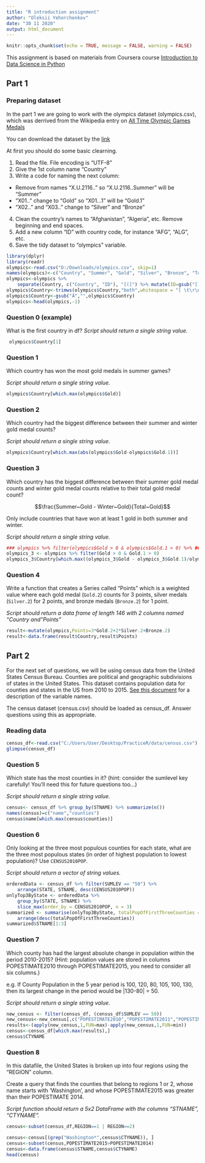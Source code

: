 ```yaml
---
title: "R introduction assignment"
author: "Oleksii Yehorchenkov"
date: "30 11 2020"
output: html_document
---
```


```r
knitr::opts_chunk$set(echo = TRUE, message = FALSE, warning = FALSE)
```

This assignment is based on materials from Coursera course [Introduction to Data Science in Python](https://www.coursera.org/learn/python-data-analysis/home/welcome)

## Part 1
### Preparing dataset

In the part 1 we are going to work with the olympics dataset (olympics.csv), which was derrived from the Wikipedia entry on [All Time Olympic Games Medals](https://en.wikipedia.org/wiki/All-time_Olympic_Games_medal_table)

You can download the dataset by the [link](https://www.dropbox.com/s/9oayr45v7nj30nv/olympics.csv?dl=0)

At first you should do some basic clearning.

1. Read the file. File encoding is "UTF-8"
2. Give the 1st column name "Country"
3. Write a code for naming the next column:
- Remove from names "X.U.2116.." so "X.U.2116..Summer" will be "Summer"
- "X01.." change to "Gold" so "X01...1" will be "Gold.1"
- "X02.." and "X03.." change to "Silver" and "Bronze"
4. Clean the country's names to "Afghanistan", "Algeria", etc. Remove beginning and end spaces.
5. Add a new column "ID" with country code, for instance "AFG", "ALG", etc.
6. Save the tidy dataset to "olympics" variable.


```r
library(dplyr)
library(readr)
olympics<-read.csv("D:/Downloads/olympics.csv", skip=1)
names(olympics)<-c("Country", "Summer", "Gold", "Silver", "Bronze", "Total", "Winter", "Gold.1", "Silver.1", "Bronze.1", "Total.1", "Games", "Gold.2", "Silver.2", "Bronze.2", "Combined.total")
olympics<-olympics %>%
    separate(Country, c("Country", "ID"), "[(]") %>% mutate(ID=gsub("[)]","",ID))
olympics$Country<-trimws(olympics$Country,"both",whitespace = "[ \t\r\n]")
olympics$Country<-gsub("Â","",olympics$Country)
olympics<-head(olympics,-1)
```

### Question 0 (example)

What is the first country in df?
*Script should return a single string value.*

```r
 olympics$Country[1]
```

### Question 1

Which country has won the most gold medals in summer games?

*Script should return a single string value.*

```r
olympics$Country[which.max(olympics$Gold)]
```

### Question 2

Which country had the biggest difference between their summer and winter gold medal counts?

*Script should return a single string value.*

```r
olympics$Country[which.max(abs(olympics$Gold-olympics$Gold.1))]
```

### Question 3

Which country has the biggest difference between their summer gold medal counts and winter gold medal counts relative to their total gold medal count? 

$$\frac{Summer~Gold - Winter~Gold}{Total~Gold}$$

Only include countries that have won at least 1 gold in both summer and winter.

*Script should return a single string value.*

```r
### olympics %>% filter(olympics$Gold > 0 & olympics$Gold.1 > 0) %>% ### olympics$Country[which.max(abs(olympics$Gold-olympics$Gold.1)/(olympics$Gold.2))]
olympics_3 <- olympics %>% filter(Gold > 0 & Gold.1 > 0)
olympics_3$Country[which.max((olympics_3$Gold - olympics_3$Gold.1)/olympics_3$Gold.2)]
```

### Question 4

Write a function that creates a Series called "Points" which is a weighted value where each gold medal (`Gold.2`) counts for 3 points, silver medals (`Silver.2`) for 2 points, and bronze medals (`Bronze.2`) for 1 point.

*Script should return a data frame of length 146 with 2 columns named "Country and "Points"*

```r
result<-mutate(olympics,Points=3*Gold.2+2*Silver.2+Bronze.2)
result<-data.frame(result$Country,result$Points)
```

## Part 2

For the next set of questions, we will be using census data from the United States Census Bureau. Counties are political and geographic subdivisions of states in the United States. This dataset contains population data for counties and states in the US from 2010 to 2015. [See this document](https://www.dropbox.com/s/a0c2fdkaxokk2ys/CO-EST2015-alldata.pdf?dl=0) for a description of the variable names.

The census dataset (census.csv) should be loaded as census_df. Answer questions using this as appropriate.

### Reading data
```r
census_df<-read.csv("C:/Users/User/Desktop/PracticeR/data/census.csv")
glimpse(census_df)
```


### Question 5
Which state has the most counties in it? (hint: consider the sumlevel key carefully! You'll need this for future questions too...)

*Script should return a single string value.*

```r
census<- census_df %>% group_by(STNAME) %>% summarize(n())
names(census)=c("name","counties")
census$name[which.max(census$counties)]

```

### Question 6
Only looking at the three most populous counties for each state, what are the three most populous states (in order of highest population to lowest population)? Use `CENSUS2010POP`.

*Script should return a vector of string values.*

```r
orderedData <- census_df %>% filter(SUMLEV == "50") %>%
    arrange(STATE, STNAME, desc(CENSUS2010POP))
onlyTop3ByState <- orderedData %>%
    group_by(STATE, STNAME) %>%
    slice_max(order_by = CENSUS2010POP, n = 3)
summarized <- summarise(onlyTop3ByState, totalPopOfFirstThreeCounties = sum(CENSUS2010POP)) %>%
    arrange(desc(totalPopOfFirstThreeCounties))
summarized$STNAME[1:3]
```

### Question 7

Which county has had the largest absolute change in population within the period 2010-2015? (Hint: population values are stored in columns POPESTIMATE2010 through POPESTIMATE2015, you need to consider all six columns.)

e.g. If County Population in the 5 year period is 100, 120, 80, 105, 100, 130, then its largest change in the period would be |130-80| = 50.

*Script should return a single string value.*

```r
new_census <- filter(census_df, (census_df$SUMLEV == 50))
new_census<-new_census[,c("POPESTIMATE2010","POPESTIMATE2011","POPESTIMATE2012","POPESTIMATE2013","POPESTIMATE2014","POPESTIMATE2015")]
results<-(apply(new_census,1,FUN=max)-apply(new_census,1,FUN=min))
census<-census_df[which.max(results),]
census$CTYNAME
```

### Question 8

In this datafile, the United States is broken up into four regions using the "REGION" column. 

Create a query that finds the counties that belong to regions 1 or 2, whose name starts with 'Washington', and whose POPESTIMATE2015 was greater than their POPESTIMATE 2014.

*Script function should return a 5x2 DataFrame with the columns "STNAME", "CTYNAME".*

```r
census<-subset(census_df,REGION==1 | REGION==2)

census<-census[(grep("Washington*",census$CTYNAME)), ]
census<-subset(census,POPESTIMATE2015>POPESTIMATE2014)
census<-data.frame(census$STNAME,census$CTYNAME)
head(census)
```







